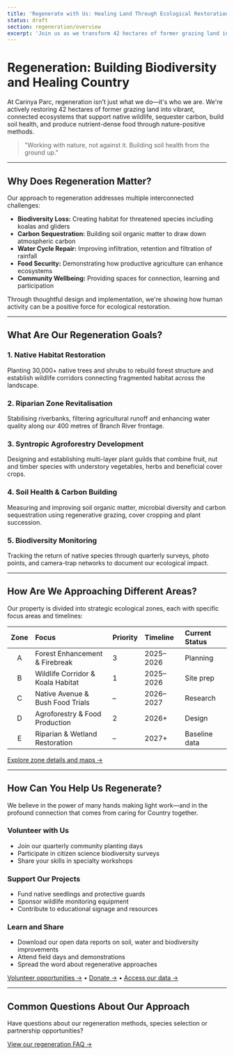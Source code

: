 ```yaml
---
title: 'Regenerate with Us: Healing Land Through Ecological Restoration'
status: draft
section: regeneration/overview
excerpt: 'Join us as we transform 42 hectares of former grazing land into thriving, biodiverse ecosystems through strategic restoration, wildlife corridors, and regenerative agroforestry.'
---
```


# Regeneration: Building Biodiversity and Healing Country

At Carinya Parc, regeneration isn't just what we do—it's who we are. We're actively restoring 42 hectares of former grazing land into vibrant, connected ecosystems that support native wildlife, sequester carbon, build soil health, and produce nutrient-dense food through nature-positive methods.

> "Working with nature, not against it. Building soil health from the ground up."

---

## Why Does Regeneration Matter?

Our approach to regeneration addresses multiple interconnected challenges:

- **Biodiversity Loss:** Creating habitat for threatened species including koalas and gliders
- **Carbon Sequestration:** Building soil organic matter to draw down atmospheric carbon
- **Water Cycle Repair:** Improving infiltration, retention and filtration of rainfall
- **Food Security:** Demonstrating how productive agriculture can enhance ecosystems
- **Community Wellbeing:** Providing spaces for connection, learning and participation

Through thoughtful design and implementation, we're showing how human activity can be a positive force for ecological restoration.

---

## What Are Our Regeneration Goals?

### 1. Native Habitat Restoration

Planting 30,000+ native trees and shrubs to rebuild forest structure and establish wildlife corridors connecting fragmented habitat across the landscape.

### 2. Riparian Zone Revitalisation

Stabilising riverbanks, filtering agricultural runoff and enhancing water quality along our 400 metres of Branch River frontage.

### 3. Syntropic Agroforestry Development

Designing and establishing multi-layer plant guilds that combine fruit, nut and timber species with understory vegetables, herbs and beneficial cover crops.

### 4. Soil Health & Carbon Building

Measuring and improving soil organic matter, microbial diversity and carbon sequestration using regenerative grazing, cover cropping and plant succession.

### 5. Biodiversity Monitoring

Tracking the return of native species through quarterly surveys, photo points, and camera-trap networks to document our ecological impact.

---

## How Are We Approaching Different Areas?

Our property is divided into strategic ecological zones, each with specific focus areas and timelines:

| Zone | Focus                             | Priority | Timeline  | Current Status |
| :--: | :-------------------------------- | :------- | :-------- | :------------- |
|  A   | Forest Enhancement & Firebreak    | 3        | 2025–2026 | Planning       |
|  B   | Wildlife Corridor & Koala Habitat | 1        | 2025–2026 | Site prep      |
|  C   | Native Avenue & Bush Food Trials  | –        | 2026–2027 | Research       |
|  D   | Agroforestry & Food Production    | 2        | 2026+     | Design         |
|  E   | Riparian & Wetland Restoration    | –        | 2027+     | Baseline data  |

[Explore zone details and maps →](/regeneration/zones)

---

## How Can You Help Us Regenerate?

We believe in the power of many hands making light work—and in the profound connection that comes from caring for Country together.

### Volunteer with Us

- Join our quarterly community planting days
- Participate in citizen science biodiversity surveys
- Share your skills in specialty workshops

### Support Our Projects

- Fund native seedlings and protective guards
- Sponsor wildlife monitoring equipment
- Contribute to educational signage and resources

### Learn and Share

- Download our open data reports on soil, water and biodiversity improvements
- Attend field days and demonstrations
- Spread the word about regenerative approaches

[Volunteer opportunities →](/get-involved/volunteer) • [Donate →](/get-involved/donate) • [Access our data →](/regeneration/data)

---

## Common Questions About Our Approach

Have questions about our regeneration methods, species selection or partnership opportunities?

[View our regeneration FAQ →](/regeneration/faq)
